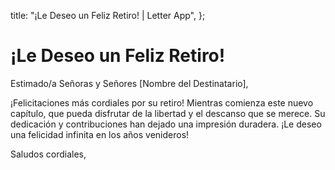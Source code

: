   title: "¡Le Deseo un Feliz Retiro! | Letter App",
};

# ¡Le Deseo un Feliz Retiro!

Estimado/a Señoras y Señores [Nombre del Destinatario],

¡Felicitaciones más cordiales por su retiro! Mientras comienza este nuevo capítulo, que pueda disfrutar de la libertad y el descanso que se merece. Su dedicación y contribuciones han dejado una impresión duradera. ¡Le deseo una felicidad infinita en los años venideros!

Saludos cordiales,
